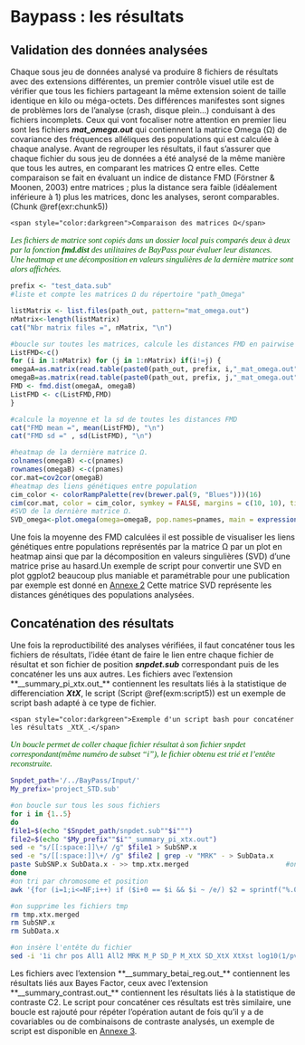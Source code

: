 # Baypass : les résultats {-}
## Validation des données analysées {-}
Chaque sous jeu de données analysé va produire 8 fichiers de résultats avec des extensions différentes, un premier contrôle visuel utile est de vérifier que tous les fichiers partageant la même extension soient de taille identique en kilo ou méga-octets. Des différences manifestes sont signes de problèmes lors de l’analyse (crash, disque plein…) conduisant à des fichiers incomplets. Ceux qui vont focaliser notre attention en premier lieu sont les fichiers **_mat_omega.out_** qui contiennent la matrice Omega (Ω) de covariance des fréquences alléliques des populations qui est calculée à chaque analyse.  Avant de regrouper les résultats, il faut s'assurer que chaque fichier du sous jeu de données a été analysé de la même manière que tous les autres, en comparant les matrices Ω entre elles. 
Cette comparaison se fait en évaluant un indice de distance FMD (Förstner & Moonen, 2003) entre matrices ; plus la distance sera faible (idéalement inférieure à 1) plus les matrices, donc les analyses, seront comparables.(Chunk \@ref(exr:chunk5))

```exercise
<span style="color:darkgreen">Comparaison des matrices Ω</span>
```
<p style="font-family: calibri; font-size:11pt; font-style:italic; color:darkgreen">
Les fichiers de matrice sont copiés dans un dossier local puis comparés deux à deux par la fonction **_fmd.dist_** des utilitaires de BayPass pour évaluer leur distances.<br>
Une heatmap et une décomposition en valeurs singulières de la  dernière matrice sont alors affichées.<br>
</p>

```r
prefix <- "test_data.sub"
#liste et compte les matrices Ω du répertoire "path_Omega"

listMatrix <- list.files(path_out, pattern="mat_omega.out")
nMatrix<-length(listMatrix)
cat("Nbr matrix files =", nMatrix, "\n")

#boucle sur toutes les matrices, calcule les distances FMD en pairwise et stocke le résultat
ListFMD<-c()
for (i in 1:nMatrix) for (j in 1:nMatrix) if(i!=j) {
omegaA=as.matrix(read.table(paste0(path_out, prefix, i,"_mat_omega.out")))
omegaB=as.matrix(read.table(paste0(path_out, prefix, j,"_mat_omega.out")))
FMD <- fmd.dist(omegaA, omegaB)
ListFMD <- c(ListFMD,FMD)
}

#calcule la moyenne et la sd de toutes les distances FMD
cat("FMD mean =", mean(ListFMD), "\n")
cat("FMD sd =" , sd(ListFMD), "\n")

#heatmap de la dernière matrice Ω.
colnames(omegaB) <-c(pnames)
rownames(omegaB) <-c(pnames)
cor.mat=cov2cor(omegaB)
#heatmap des liens génétiques entre population
cim_color <- colorRampPalette(rev(brewer.pal(9, "Blues")))(16)
cim(cor.mat, color = cim_color, symkey = FALSE, margins = c(10, 10), title = "Correlation map based on last "~hat(Omega))
#SVD de la dernière matrice Ω.
SVD_omega<-plot.omega(omega=omegaB, pop.names=pnames, main = expression("Singular Value Decomposition of last " * ~hat(Omega)), pos=3)

```
Une fois la moyenne des FMD calculées il est possible de visualiser les liens génétiques entre populations représentés par la matrice Ω par un plot en heatmap ainsi que par la décomposition en valeurs singulières (SVD) d'une matrice prise au hasard.Un exemple de script pour convertir une SVD en plot ggplot2 beaucoup plus maniable et paramétrable pour une publication par exemple est donné en [Annexe 2](#An2)
Cette matrice SVD représente les distances génétiques des populations analysées.

## Concaténation des résultats{-}
Une fois la reproductibilité des analyses vérifiées, il faut concaténer tous les fichiers de résultats, l'idée étant de faire le lien entre chaque fichier de résultat et son fichier de position **_snpdet.sub_** correspondant puis de les concaténer les uns aux autres. Les fichiers avec l'extension **__summary_pi_xtx.out_** contiennent les resultats liés à la statistique de differenciation **_XtX_**, le script (Script \@ref(exm:script5)) est un exemple de script bash adapté à ce type de fichier.

```example
<span style="color:darkgreen">Exemple d'un script bash pour concaténer les résultats _XtX_.</span>
```
<p style="font-family:calibri; font-size:11pt; font-style:italic; color:darkgreen">
   Un boucle permet de coller chaque fichier résultat à son fichier snpdet correspondant(même numéro de subset "i"), le fichier obtenu est trié et l'entête reconstruite.
</p>
```bash

Snpdet_path='/../BayPass/Input/'
My_prefix='project_STD.sub'

#on boucle sur tous les sous fichiers
for i in {1..5}
do
file1=$(echo "$Snpdet_path/snpdet.sub""$i""")
file2=$(echo "$My_prefix""$i""_summary_pi_xtx.out")
sed -e "s/[[:space:]]\+/ /g" $file1 > SubSNP.x							#on remplace tous les séparateurs par tabulation, ça évite les bugs
sed -e "s/[[:space:]]\+/ /g" $file2 | grep -v "MRK" - > SubData.x					#on prend tout sauf l'entête
paste SubSNP.x SubData.x - >> tmp.xtx.merged						#on colle/incrémente dans un nouveau fichier
done
#on tri par chromosome et position
awk '{for (i=1;i<=NF;i++) if ($i+0 == $i && $i ~ /e/) $2 = sprintf("%.0f", $i)} 1' tmp.xtx.merged | sort -k1,1 -k2,2n - > 8pops_M-chr1-Core.xtx		

#on supprime les fichiers tmp
rm tmp.xtx.merged
rm SubSNP.x
rm SubData.x

#on insère l'entête du fichier
sed -i '1i chr pos All1 All2 MRK M_P SD_P M_XtX SD_XtX XtXst log10(1/pval)' 8pops_M-chr1-Core.xtx
```

Les fichiers avec l'extension **__summary_betai_reg.out_** contiennent les résultats liés aux Bayes Factor, ceux avec l'extension **__summary_contrast.out_** contiennent les résultats liés à la statistique de contraste C2.
Le script pour concaténer ces résultats est très similaire, une boucle est rajouté pour répéter l'opération autant de fois qu'il y a de covariables ou de combinaisons de contraste analysés, un exemple de script est disponible en [Annexe 3](#An3).

